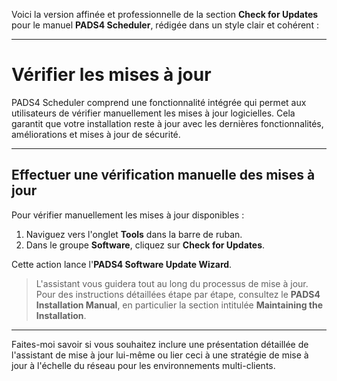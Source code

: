 Voici la version affinée et professionnelle de la section **Check for Updates** pour le manuel **PADS4 Scheduler**, rédigée dans un style clair et cohérent :

***

# Vérifier les mises à jour

PADS4 Scheduler comprend une fonctionnalité intégrée qui permet aux utilisateurs de vérifier manuellement les mises à jour logicielles. Cela garantit que votre installation reste à jour avec les dernières fonctionnalités, améliorations et mises à jour de sécurité.

***

## Effectuer une vérification manuelle des mises à jour

Pour vérifier manuellement les mises à jour disponibles :

1. Naviguez vers l'onglet **Tools** dans la barre de ruban.
2. Dans le groupe **Software**, cliquez sur **Check for Updates**.

Cette action lance l'**PADS4 Software Update Wizard**.

> L'assistant vous guidera tout au long du processus de mise à jour. Pour des instructions détaillées étape par étape, consultez le **PADS4 Installation Manual**, en particulier la section intitulée **Maintaining the Installation**.

***

Faites-moi savoir si vous souhaitez inclure une présentation détaillée de l'assistant de mise à jour lui-même ou lier ceci à une stratégie de mise à jour à l'échelle du réseau pour les environnements multi-clients.
